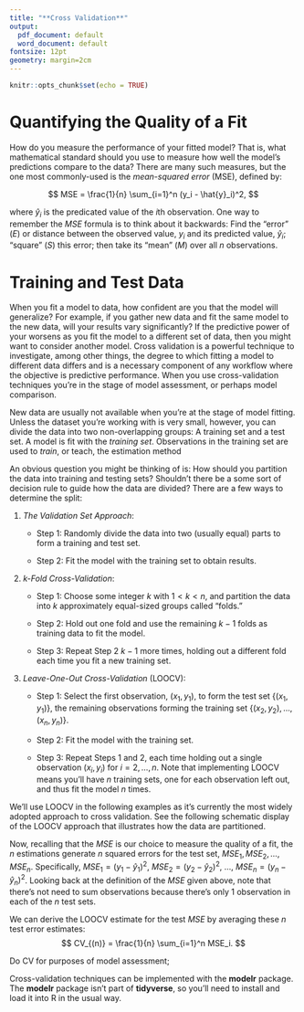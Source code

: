```yaml
---
title: "**Cross Validation**"
output:
  pdf_document: default
  word_document: default
fontsize: 12pt
geometry: margin=2cm
---
```


```r
knitr::opts_chunk$set(echo = TRUE)
```

# Quantifying the Quality of a Fit

How do you measure the performance of your fitted model? That is, what mathematical standard should you use to measure how well the model's predictions compare to the data? There are many such measures, but the one most commonly-used is the *mean-squared error* (MSE), defined by:

$$
MSE = \frac{1}{n} \sum_{i=1}^n (y_i - \hat{y}_i)^2, 
$$

where $\hat{y}_i$ is the predicated value of the $i$th observation. One way to remember the $MSE$ formula is to think about it backwards: Find the "error" ($E$) or distance between the observed value, $y_i$ and its predicted value, $\hat{y}_i$; "square" ($S$) this error; then take its "mean" ($M$) over all $n$ observations.

# Training and Test Data

When you fit a model to data, how confident are you that the model will generalize? For example, if you gather new data and fit the same model to the new data, will your results vary significantly? If the predictive power of your worsens as you fit the model to a different set of data, then you might want to consider another model. Cross validation is a powerful technique to investigate, among other things, the degree to which fitting a model to different data differs and is a necessary component of any workflow where the objective is predictive performance. When you use cross-validation techniques you're in the stage of model assessment, or perhaps model comparison.

New data are usually not available when you're at the stage of model fitting. Unless the dataset you're working with is very small, however, you can divide the data into two non-overlapping groups: A training set and a test set. A model is fit with the *training set*. Observations in the training set are used to *train*, or teach, the estimation method

An obvious question you might be thinking of is: How should you partition the data into training and testing sets? Shouldn't there be a some sort of decision rule to guide how the data are divided? There are a few ways to determine the split:

1.  *The Validation Set Approach*:

    -   Step 1: Randomly divide the data into two (usually equal) parts to form a training and test set.

    -   Step 2: Fit the model with the training set to obtain results.

2.  $k$*-Fold Cross-Validation*:

    -   Step 1: Choose some integer $k$ with $1<k<n$, and partition the data into $k$ approximately equal-sized groups called "folds."

    -   Step 2: Hold out one fold and use the remaining $k-1$ folds as training data to fit the model.

    -   Step 3: Repeat Step 2 $k-1$ more times, holding out a different fold each time you fit a new training set.

3.  *Leave-One-Out Cross-Validation* (LOOCV):

    -   Step 1: Select the first observation, $(x_1, y_1)$, to form the test set $\{(x_1, y_1)\}$, the remaining observations forming the training set $\{(x_2, y_2), \ldots, (x_n, y_n)\}$.

    -   Step 2: Fit the model with the training set.

    -   Step 3: Repeat Steps 1 and 2, each time holding out a single observation $(x_i, y_i)$ for $i = 2, \ldots, n$. Note that implementing LOOCV means you'll have $n$ training sets, one for each observation left out, and thus fit the model $n$ times.

We'll use LOOCV in the following examples as it's currently the most widely adopted approach to cross validation. See the following schematic display of the LOOCV approach that illustrates how the data are partitioned.

```{=tex}
\[
\includegraphics[height=6in, width=5in]{/Users/reeves.johnson/OneDrive - Maryville College/maryville_od/ECN 349 - R Class/notes/loocv.png}
\]
```
Now, recalling that the $MSE$ is our choice to measure the quality of a fit, the $n$ estimations generate $n$ squared errors for the test set, $MSE_1, MSE_2, \ldots, MSE_n$. Specifically, $MSE_1 = (y_1 - \hat{y}_1)^2$, $MSE_2 = (y_2- \hat{y}_2)^2$, $\ldots$, $MSE_n = (y_n - \hat{y}_n)^2$. Looking back at the definition of the $MSE$ given above, note that there's not need to sum observations because there's only 1 observation in each of the $n$ test sets.

We can derive the LOOCV estimate for the test $MSE$ by averaging these $n$ test error estimates:$$
CV_{(n)} = \frac{1}{n} \sum_{i=1}^n MSE_i.
$$

Do CV for purposes of model assessment;

Cross-validation techniques can be implemented with the **modelr** package. The **modelr** package isn't part of **tidyverse**, so you'll need to install and load it into R in the usual way.
